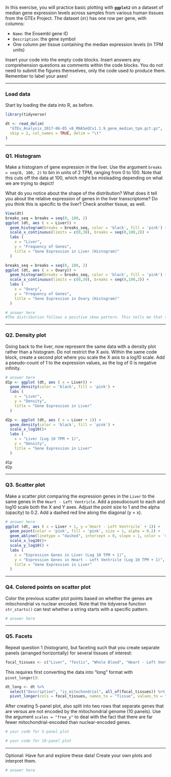 In this exercise, you will practice basic plotting with **`ggplot2`** on a dataset of median gene expression levels across samples from various human tissues from the GTEx Project. The dataset (`dt`) has one row per gene, with columns:

-   `Name`: the Ensembl gene ID
-   `Description`: the gene symbol
-   One column per tissue containing the median expression levels (in TPM units)

Insert your code into the empty code blocks. Insert answers any comprehension questions as comments within the code blocks. You do not need to submit the figures themselves, only the code used to produce them. Remember to label your axes!

------------------------------------------------------------------------

### Load data

Start by loading the data into R, as before.

```r
library(tidyverse)

dt <- read_delim(
  "GTEx_Analysis_2017-06-05_v8_RNASeQCv1.1.9_gene_median_tpm.gct.gz",
  skip = 2, col_names = TRUE, delim = "\t"
)
```

------------------------------------------------------------------------

### Q1. Histogram

Make a histogram of gene expression in the liver. Use the argument `breaks = seq(0, 100, 2)` to bin in units of 2 TPM, ranging from 0 to 100. Note that this cuts off the data at 100, which might be misleading depending on what we are trying to depict!

What do you notice about the shape of the distribution? What does it tell you about the relative expression of genes in the liver transcriptome? Do you think this is specific to the liver? Check another tissue, as well.

```r
View(dt)
breaks_seq = breaks = seq(0, 100, 2)
ggplot (dt, aes ( x = Liver)) +
  geom_histogram(breaks = breaks_seq, color = 'black', fill = 'pink') + 
  scale_x_continuous(limits = c(0,30), breaks = seq(0,100,2)) +
  labs (
    x = "Liver",
    y = "Frequency of Genes",
    title = "Gene Expression in Liver (Histogram)"
  )

breaks_seq = breaks = seq(0, 100, 2)
ggplot (dt, aes ( x = Ovary)) +
  geom_histogram(breaks = breaks_seq, color = 'black', fill = 'pink') + 
  scale_x_continuous(limits = c(0,30), breaks = seq(0,100,2)) +
  labs (
    x = "Ovary",
    y = "Frequency of Genes",
    title = "Gene Expression in Ovary (Histogram)"
  )

# answer here
#The distribution follows a positive skew pattern. This tells me that the relative expression of genes in the liver transcriptome are expressed at a low level. There are only a few genes showing higher levels of expression in the Liver. I repeated the same graph with the Ovary and saw the same pattern. Therefore, it does not seem like it's Liver tissue specific. 

```

------------------------------------------------------------------------

### Q2. Density plot

Going back to the liver, now represent the same data with a density plot rather than a histogram. Do not restrict the X axis. Within the same code block, create a second plot where you scale the X axis to a log10 scale. Add a pseudo-count of 1 to the expression values, as the log of 0 is negative infinity.

```r
# answer here
d1p <- ggplot (dt, aes ( x = Liver)) +
  geom_density(color = 'black', fill = 'pink') +
  labs (
    x = "Liver",
    y = "Density",
    title = "Gene Expression in Liver"
  )

d2p <- ggplot (dt, aes ( x = Liver + 1)) +
  geom_density(color = 'black', fill = 'pink') +
  scale_x_log10()+
  labs (
    x = "Liver (Log 10 TPM + 1)",
    y = "Density",
    title = "Gene Expression in Liver"
  )

d1p
d2p

```

------------------------------------------------------------------------

### Q3. Scatter plot

Make a scatter plot comparing the expression genes in the `Liver` to the same genes in the `Heart - Left Ventricle`. Add a pseudocount to each and log10 scale both the X and Y axes. Adjust the point size to 1 and the alpha (opacity) to 0.2. Add a dashed red line along the diagonal (y = x).

```r
# answer here
ggplot (dt, aes ( x = Liver + 1, y =`Heart - Left Ventricle` + 1)) +
  geom_point(color = 'pink', fill = 'pink', size = 1, alpha = 0.2) + 
  geom_abline(linetype = "dashed", intercept = 0, slope = 1, color = 'red') +
  scale_x_log10()+
  scale_y_log10() + 
  labs (
    x = "Expression Genes in Liver (Log 10 TPM + 1)",
    y = "Expression Genes in Heart - Left Ventricle (Log 10 TPM + 1)",
    title = "Gene Expression in Liver"
  )
```

------------------------------------------------------------------------

### Q4. Colored points on scatter plot

Color the previous scatter plot points based on whether the genes are mitochondrial vs nuclear encoded. Note that the tidyverse function `str_starts()` can test whether a string starts with a specific pattern.

```r

# answer here
```

------------------------------------------------------------------------

### Q5. Facets

Repeat question 1 (histogram), but faceting such that you create separate panels (arranged horizontally) for several tissues of interest:

```r
focal_tissues <- c("Liver", "Testis", "Whole Blood", "Heart - Left Ventricle", "Brain - Cortex")
```

This requires first converting the data into "long" format with `pivot_longer()`:

```r
dt_long <- dt %>%
  select("Description", "is_mitochondrial", all_of(focal_tissues)) %>%
  pivot_longer(cols = focal_tissues, names_to = "Tissue", values_to = "TPM")
```

After creating 5-panel plot, also split into two rows that separate genes that are versus are not encoded by the mitochondrial genome (10 panels). Use the argument `scales = "free_y"` to deal with the fact that there are far fewer mitochondrial-encoded than nuclear-encoded genes.

```r

# your code for 5-panel plot

# your code for 10-panel plot
```

------------------------------------------------------------------------

Optional: Have fun and explore these data! Create your own plots and interpret them.

```r

# answer here
```
